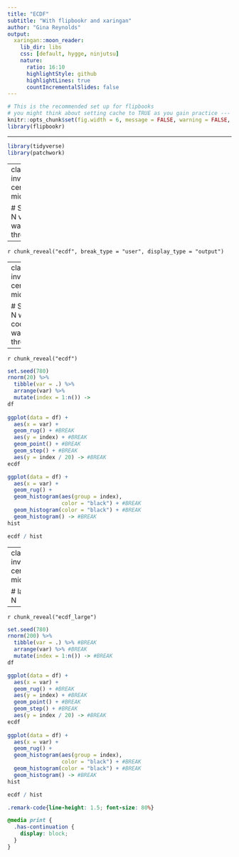 ```yaml
---
title: "ECDF"
subtitle: "With flipbookr and xaringan"
author: "Gina Reynolds"
output:
  xaringan::moon_reader:
    lib_dir: libs
    css: [default, hygge, ninjutsu]
    nature:
      ratio: 16:10
      highlightStyle: github
      highlightLines: true
      countIncrementalSlides: false
---
```




```r
# This is the recommended set up for flipbooks
# you might think about setting cache to TRUE as you gain practice --- building flipbooks from scracth can be time consuming
knitr::opts_chunk$set(fig.width = 6, message = FALSE, warning = FALSE, comment = "", cache = FALSE, fig.retina = 3)
library(flipbookr)
```

---

```r
library(tidyverse)
library(patchwork)
```


---
class: inverse, center, middle

# Small N vis walk through

---

`r chunk_reveal("ecdf", break_type = "user", display_type = "output")`

---
class: inverse, center, middle

# Small N with code/vis walk through

---

`r chunk_reveal("ecdf")`


```r
set.seed(780)
rnorm(20) %>% 
  tibble(var = .) %>% 
  arrange(var) %>% 
  mutate(index = 1:n()) -> 
df
  
ggplot(data = df) +
  aes(x = var) + 
  geom_rug() + #BREAK
  aes(y = index) + #BREAK
  geom_point() + #BREAK
  geom_step() + #BREAK
  aes(y = index / 20) -> #BREAK
ecdf

ggplot(data = df) +
  aes(x = var) +
  geom_rug() +
  geom_histogram(aes(group = index),
                 color = "black") + #BREAK
  geom_histogram(color = "black") + #BREAK
  geom_histogram() -> #BREAK
hist

ecdf / hist
```

---
class: inverse, center, middle

# larger N

---

`r chunk_reveal("ecdf_large")`

```r
set.seed(780)
rnorm(200) %>% 
  tibble(var = .) %>% #BREAK
  arrange(var) %>% #BREAK
  mutate(index = 1:n()) -> #BREAK
df

ggplot(data = df) +
  aes(x = var) + 
  geom_rug() + #BREAK
  aes(y = index) + #BREAK
  geom_point() + #BREAK
  geom_step() + #BREAK
  aes(y = index / 20) -> #BREAK
ecdf
  
ggplot(data = df) +
  aes(x = var) +
  geom_rug() +
  geom_histogram(aes(group = index),
                 color = "black") + #BREAK
  geom_histogram(color = "black") + #BREAK
  geom_histogram() -> #BREAK
hist

ecdf / hist
```



```css
.remark-code{line-height: 1.5; font-size: 80%}

@media print {
  .has-continuation {
    display: block;
  }
}
```
